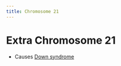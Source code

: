 ```yaml
---
title: Chromosome 21
---
```




# Extra Chromosome 21

- Causes [Down syndrome]({{< var ref-down-syndrome.path >}})
